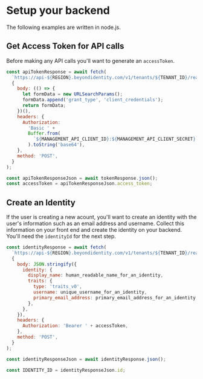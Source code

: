 # Setup your backend

The following examples are written in node.js.

## Get Access Token for API calls

Before making any API calls you'll want to generate an `accessToken`.

```jsx
const apiTokenResponse = await fetch(
  `https://api-${REGION}.beyondidentity.com/v1/tenants/${TENANT_ID}/realms/${REALM_ID}/applications/${APPLICATION_ID}/token`,
  {
    body: (() => {
      let formData = new URLSearchParams();
      formData.append('grant_type', 'client_credentials');
      return formData;
    })(),
    headers: {
      Authorization:
        'Basic ' +
        Buffer.from(
          `${MANAGEMENT_API_CLIENT_ID}:${MANAGEMENT_API_CLIENT_SECRET}`
        ).toString('base64'),
    },
    method: 'POST',
  }
);

const apiTokenResponseJson = await tokenResponse.json();
const accessToken = apiTokenResponseJson.access_token;
```

## Create an Identity

If the user is creating a new acount, you'll want to create an identity with the user's information such as an email address and username. Collect this information on your front end and create the identity on your backend. You'll need the `identityId` for the next step.

```jsx
const identityResponse = await fetch(
  `https://api-${REGION}.beyondidentity.com/v1/tenants/${TENANT_ID}/realms/${REALM_ID}/identities`,
  {
    body: JSON.stringify({
      identity: {
        display_name: human_readable_name_for_an_identity,
        traits: {
          type: 'traits_v0',
          username: unique_username_for_an_identity,
          primary_email_address: primary_email_address_for_an_identity,
        },
      },
    }),
    headers: {
      Authorization: 'Bearer ' + accessToken,
    },
    method: 'POST',
  }
);

const identityResponseJson = await identityResponse.json();

const IDENTITY_ID = identityResponseJson.id;
```